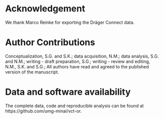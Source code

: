 # Acknowledgement

We thank Marco Reinke for exporting the Dräger Connect data.

# Author Contributions

Conceptualization, S.G. and S.K.;
data acquisition, N.M.;
data analysis, S.G. and N.M.;
writing - draft preparation, S.G.;
writing - review and editing, N.M., S.K. and S.G.;
All authors have read and agreed to the published version of the manuscript.

# Data and software availability

The complete data, code and reproducible analysis can be found at
https://github.com/umg-minai/vct-or.
